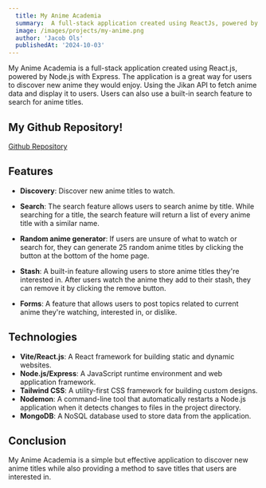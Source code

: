 ```yaml
---
  title: My Anime Academia
  summary:  A full-stack application created using ReactJs, powered by NodeJs with Express.
  image: /images/projects/my-anime.png
  author: 'Jacob Ols'
  publishedAt: '2024-10-03'
---
```


My Anime Academia is a full-stack application created using React.js, powered by
Node.js with Express. The application is a great way for users to discover new
anime they would enjoy. Using the Jikan API to fetch anime data and display it to
users. Users can also use a built-in search feature to search for anime
titles.

## My Github Repository!

[Github Repository](https://github.com/OlsJacob-FS/my-anime-academia)

## Features

- **Discovery**: Discover new anime titles to watch.
- **Search**: The search feature allows users to search anime by title. While
  searching for a title, the search feature will return a list of every anime
  title with a similar name.

- **Random anime generator**: If users are unsure of what to watch or search
  for, they can generate 25 random anime titles by clicking the button at
  the bottom of the home page.

- **Stash**: A built-in feature allowing users to store anime titles they're
  interested in. After users watch the anime they add to their stash, they
  can remove it by clicking the remove button.

- **Forms**: A feature that allows users to post topics related to current
  anime they're watching, interested in, or dislike.

## Technologies

- **Vite/React.js**: A React framework for building static and dynamic websites.
- **Node.js/Express**: A JavaScript runtime environment and web application framework.
- **Tailwind CSS**: A utility-first CSS framework for building custom designs.
- **Nodemon**: A command-line tool that automatically restarts a Node.js
  application when it detects changes to files in the project directory.
- **MongoDB**: A NoSQL database used to store data from the application.

## Conclusion

My Anime Academia is a simple but effective application to discover new anime
titles while also providing a method to save titles that users are interested
in.
